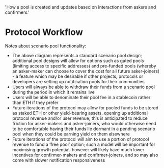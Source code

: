 
  'How a pool is created and updates based on interactions from askers and confirmers.'


# Protocol Workflow

<WorkflowDiagram />

Notes about scenario pool functionality:

* The above diagram represents a standard scenario pool design; additional pool designs will allow for options such as gated pools (limiting access to specific addresses) and pre-funded pools (whereby an asker-maker can choose to cover the cost for all future asker-joiners) - a feature which may be desirable if other projects, protocols or developers are setting up notification pools for their communities
* Users will always be able to withdraw their funds from a scenario pool during the period in which it remains live
* Users will be able to denominate their pool fee in a stablecoin rather than ETH if they prefer
* Future iterations of the protocol may allow for pooled funds to be stored as staked ETH or other yield-bearing assets, opening up additional protocol revenue and/or user revenue; this is anticipated to reduce friction for asker-makers and asker-joiners, who would otherwise need to be comfortable having their funds lie dormant in a pending scenario pool when they could be earning yield on them elsewhere
* Future iterations of the protocol will aim to use a portion of protocol revenue to fund a ‘free pool’ option; such a model will be  important for maximising growth potential, however will likely have much lower incentives for confirmer-makers and confirmer-joiners, and so may also come with slower notification responsiveness 
